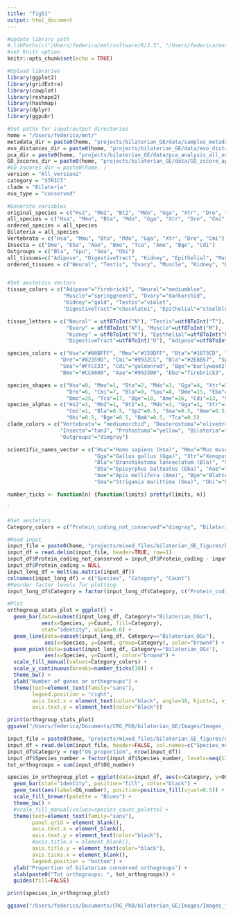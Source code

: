 ```yaml
---
title: "figS1"
output: html_document
---
```


```r
#update library path
#.libPaths(c("/Users/federica/mnt/software/R/3.5", "/Users/federica/mnt/software/R", .libPaths()))
#set Knitr option
knitr::opts_chunk$set(echo = TRUE)

#Upload libraries
library(ggplot2)
library(gridExtra)
library(cowplot)
library(reshape2)
library(hashmap)
library(dplyr)
library(ggpubr)

#Set paths for input/output directories
home = "/Users/federica/mnt/"
metadata_dir = paste0(home, "projects/bilaterian_GE/data/samples_metadata/")
evo_distances_dir = paste0(home, "projects/bilaterian_GE/data/evo_distances/")
pca_dir = paste0(home, "projects/bilaterian_GE/data/pca_analysis_all_norms/")
GO_zscores_dir = paste0(home, "projects/bilaterian_GE/data/GO_zscore_approach_v4/")
#GO_zscores_dir = paste0(home, )
version = "All_version2"
category = "STRICT"
clade = "Bilateria"
evo_type = "conserved"

#Generate variables
original_species = c("Hs2", "Mm2", "Bt2", "Mdo", "Gga", "Xtr", "Dre", "Cmi", "Bla", "Sp2", "Dme", "Eba", "Aae", "BmA", "Tca", "Ame", "Bge", "Cdi", "Sma", "Obi")
all_species = c("Hsa", "Mmu", "Bta", "Mdo", "Gga", "Xtr", "Dre", "Cmi", "Bla", "Spu", "Dme", "Eba", "Aae", "Bmo", "Tca", "Ame", "Bge", "Cdi", "Sma", "Obi")
ordered_species = all_species
Bilateria = all_species
Vertebrata = c("Hsa", "Mmu", "Bta", "Mdo", "Gga", "Xtr", "Dre", "Cmi")
Insecta = c("Dme", "Eba", "Aae", "Bmo", "Tca", "Ame", "Bge", "Cdi")
Outgroups = c("Bla", "Spu", "Sma", "Obi")
all_tissues=c("Adipose", "DigestiveTract", "Kidney", "Epithelial", "Muscle", "Neural", "Ovary", "Testis")
ordered_tissues = c("Neural", "Testis", "Ovary", "Muscle", "Kidney", "Epithelial", "DigestiveTract", "Adipose")


#Set aestetics vectors
tissue_colors = c("Adipose"="firebrick1", "Neural"="mediumblue", 
                  "Muscle"="springgreen3", "Ovary"="darkorchid", 
                  "Kidney"="gold", "Testis"="violet", 
                  "DigestiveTract"="chocolate1", "Epithelial"="steelblue1")

tissue_letters = c("Neural" = utf8ToInt("N"), "Testis"=utf8ToInt("T"),
                   "Ovary" = utf8ToInt("N"), "Muscle"=utf8ToInt("M"), 
                   "Kidney" = utf8ToInt("K"), "Epithelial"=utf8ToInt("E"),
                   "DigestiveTract"=utf8ToInt("D"), "Adipose"=utf8ToInt("A"))

species_colors = c("Hsa"="#00BFFF", "Mmu"="#159DFF", "Bta"="#1873CD", "Mdo"="#174B8B", "Gga"="#3F3F8B", "Xtr"="#64398B",
                 "Dre"="#82359D", "Cmi"="#9932CC", "Bla"="#2E8B57", "Spu"="#96B12B", rev(c("Obi"="#FFFF00",
                 "Sma"="#FFCC33", "Cdi"="goldenrod", "Bge"="burlywood2", "Ame"="#FF9966", "Tca"="#FF6600",
                 "Bmo"="#CC6600", "Aae"="#993300", "Eba"="firebrick3", "Dme"="red")))

species_shapes = c("Hsa"=0, "Mmu"=1, "Bta"=2, "Mdo"=3, "Gga"=4, "Xtr"=5, 
                   "Dre"=6, "Cmi"=7, "Bla"=9, "Spu"=8, "Dme"=15, "Eba"=18, "Aae"= 23, 
                   "Bmo"=25, "Tca"=17, "Bge"=10, "Ame"=16, "Cdi"=13, "Sma"=14, "Obi"=11)
species_alphas = c("Hs2"=1, "Mm2"=1, "Bt2"=1, "Mdo"=1, "Gga"=1, "Xtr"=1, "Dre"=1, 
                   "Cmi"=1, "Bla"=0.5, "Sp2"=0.5, "Sma"=0.5, "Ame"=0.5, "Dme"=0.5, "Cdi"=0.5, 
                   "Obi"=0.5, "Bge"=0.5, "BmA"=0.5, "Tca"=0.5)
clade_colors = c("Vertebrata"= "mediumorchid", "Deuterostoma"="olivedrab3", 
                 "Insecta"="tan3", "Protostoma"="yellow", "Bilateria"="firebrick1", 
                 "Outgroups"="dimgray")

scientific_names_vector = c("Hsa"="Homo sapiens (Hsa)", "Mmu"="Mus musculus (Mmu)", "Bta"="Bos taurus (Bta)", "Mdo"="Monodelphis domestica (Mdo)", 
                            "Gga"="Gallus gallus (Gga)", "Xtr"="Xenopus tropicalis (Xtr)", "Dre"="Danio rerio (Dre)", "Cmi"="Callorhinchus milii (Cmi)", 
                            "Bla"="Branchiostoma lanceolatum (Bla)", "Spu"="Strongylocentrotus purpuratus (Spu)", "Dme"="Drosophila melanogaster (Dme)",
                            "Eba"="Episyrphus balteatus (Eba)", "Aae"="Aaedes aegypti (Aae)", "Bmo"="Bombyx mori (Bmo)", "Tca"="Tribolium castaneum (Tca)",
                            "Ame"="Apis mellifera (Ame)", "Bge"="Blattella germanica (Bge)", "Cdi"="Cloeon dipterum (Cdi)",
                            "Sma"="Strigamia marittima (Sma)", "Obi"="Octopus bimaculoides (Obi)")
```

```r
number_ticks <- function(n) {function(limits) pretty(limits, n)}
```

`<!-- This is now I generate the input:
(base) fmantica@ant-login5:~/projects/mixed_files/bilaterian_GE_figures$ SPECIES=$(echo Hs2 Mm2 Bt2 Mdo Gga Xtr Dre Cmi Bla Sp2 Dme Eba Aae BmA Tca Ame Bge Cdi Sma Obi)

(base) fmantica@ant-login5:~/projects/mixed_files/bilaterian_GE_figures$ echo -e "Species\tProtein_coding\tBilaterian_conserved_genes\tBilaterian_OGs" > barplot_input.tab; for species in $SPECIES; do paste <(echo $species) <(cat ~/projects/bilaterian_GE/data/broccoli/All_version2/fastas/${species}_ref_exint.fasta | grep ">" | wc -l) <(cat /users/mirimia/fmantica/projects/bilaterian_GE/data/gene_sets/All_version2/STRICT/Bilateria/conserved/Bilateria_conserved_orthogroups-EXPR_genes.txt | grep ${species} | wc -l) <(cat /users/mirimia/fmantica/projects/bilaterian_GE/data/gene_sets/All_version2/STRICT/Bilateria/conserved/Bilateria_conserved-reclustered_orthogroups-BH_genes.txt | cut -f1,2 | grep ${species} | sort | uniq | wc -l); done >> barplot_input.tab
-->

<!-- Panel D -->
```r
#Set aestetics
Category_colors = c("Protein_coding_not_conserved"="dimgray", "Bilaterian_conserved_genes"="brown4")

#Read input
input_file = paste0(home, "projects/mixed_files/bilaterian_GE_figures/barplot_input.tab")
input_df = read.delim(input_file, header=TRUE, row=1)
input_df$Protein_coding_not_conserved = input_df$Protein_coding - input_df$Bilaterian_conserved_genes
input_df$Protein_coding = NULL
input_long_df = melt(as.matrix(input_df))
colnames(input_long_df) = c("Species", "Category", "Count")
#Reorder factor levels for plotting
input_long_df$Category = factor(input_long_df$Category, c("Protein_coding_not_conserved", "Bilaterian_conserved_genes", "Bilaterian_OGs"))

#Plot
orthogroup_stats_plot = ggplot() +
  geom_bar(data=subset(input_long_df, Category!="Bilaterian_OGs"), 
           aes(x=Species, y=Count, fill=Category), 
           stat="identity", alpha=0.6) +
  geom_line(data=subset(input_long_df, Category=="Bilaterian_OGs"),
            aes(x=Species, y=Count, group=Category), color="brown4") +
  geom_point(data=subset(input_long_df, Category=="Bilaterian_OGs"),
            aes(x=Species, y=Count), color="brown4") +
  scale_fill_manual(values=Category_colors) +
  scale_y_continuous(breaks=number_ticks(10)) +
  theme_bw() +
  ylab("Number of genes or orthogroups") +
  theme(text=element_text(family="sans"),
        legend.position = "right",
        axis.text.x = element_text(color="black", angle=30, hjust=1, vjust=1),
        axis.text.y = element_text(color="black"))

print(orthogroup_stats_plot)
ggsave("/Users/federica/Documents/CRG_PhD/bilaterian_GE/Images/Images_from_R/SupFig1D.pdf", orthogroup_stats_plot, device="pdf", height=4, width=12)
```

<!-- And this is how I get the input for the following plot 
(base) fmantica@ant-login5:~/projects/mixed_files/bilaterian_GE_figures$ cat /users/mirimia/fmantica/projects/bilaterian_GE/data/gene_sets/All_version2/STRICT/Bilateria/conserved/Bilateria_conserved-reclustered_orthogroups-BH_genes.txt | cut -f1 | sort | uniq -c | sed 's/^[\t ]*//; s/ /\t/' | cut -f1 | sort | uniq -c | sed 's/^[\t ]*//; s/ /\t/' | awk -v OFS="\t" '{print $2,$1}' > number_of_species_in_OGs.tab
#Modified the 11 species manually
-->

<!-- Panel E -->
```r
input_file = paste0(home, "projects/mixed_files/bilaterian_GE_figures/number_of_species_in_OGs.tab")
input_df = read.delim(input_file, header=FALSE, col.names=c("Species_number", "OG_number"))
input_df$Category = rep("OG_proportion", nrow(input_df))
input_df$Species_number = factor(input_df$Species_number, levels=seq(12,20))
tot_orthogroups = sum(input_df$OG_number)

species_in_orthogroup_plot = ggplot(data=input_df, aes(x=Category, y=OG_number, fill=Species_number)) +
  geom_bar(stat="identity", position="fill", color="black") +
  geom_text(aes(label=OG_number), position=position_fill(vjust=0.5)) +
  scale_fill_brewer(palette = "Blues") +
  theme_bw() +
  #scale_fill_manual(values=species_count_palette) +
  theme(text=element_text(family="sans"),
        panel.grid = element_blank(),
        axis.text.x = element_blank(),
        axis.text.y = element_text(color="black"),
        #axis.title.x = element_blank(),
        axis.title.y = element_text(color="black"),
        axis.ticks.x = element_blank(),
        legend.position = "bottom") +
  ylab("Proportion of bilaterian conserved orthogroups") +
  xlab(paste0("Tot orthogroups: ", tot_orthogroups)) +
  guides(fill=FALSE)

print(species_in_orthogroup_plot)

ggsave("/Users/federica/Documents/CRG_PhD/bilaterian_GE/Images/Images_from_R/SupFig1E.pdf", species_in_orthogroup_plot, device="pdf", height=6, width=3)
```
